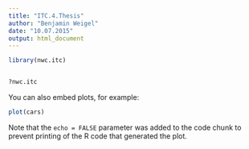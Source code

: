 ```yaml
---
title: "ITC.4.Thesis"
author: "Benjamin Weigel"
date: "10.07.2015"
output: html_document
---
```




```r
library(nwc.itc)


?nwc.itc

```

You can also embed plots, for example:

```r
plot(cars)
```

Note that the `echo = FALSE` parameter was added to the code chunk to prevent printing of the R code that generated the plot.
